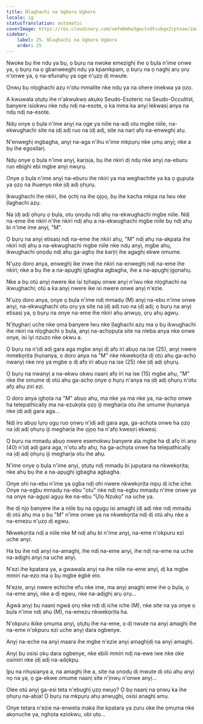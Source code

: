 ```yaml
---
title: Nlaghachi na Ugboro Ugboro
locale: ig
statusTranslation: automatic
coverImage: https://res.cloudinary.com/xmfm6mhw3gwctndtcubgx2rptnae/image/upload/v1740468922/small_cover_tratado_de_psicologia_revolucionaria_a4c0dca4e0.webp
sidebar:
    label: 25. Nlaghachi na Ugboro Ugboro
    order: 25
---
```

Nwoke bụ ihe ndụ ya bụ, ọ bụrụ na nwoke emezighị ihe ọ bụla n'ime onwe ya, ọ bụrụ na ọ gbanweeghị ndụ ya kpamkpam, ọ bụrụ na ọ naghị arụ ọrụ n'onwe ya, ọ na-efunahụ ya oge n'ụzọ dị mwute.

Ọnwụ bụ nlọghachi azụ n'otu mmalite nke ndụ ya na ohere imekwa ya ọzọ.

A kwuwala ọtụtụ ihe n'akwụkwọ akụkọ Seudo-Esoteric na Seudo-Occultist, banyere isiokwu nke ndụ ndị na-esote, ọ ka mma ka anyị lekwasị anya na ndụ ndị na-esote.

Ndụ onye ọ bụla n'ime anyị na oge ya niile na-adị otu mgbe niile, na-ekwughachi site na ịdị adị ruo na ịdị adị, site na narị afọ na-enweghị atụ.

N'enweghị mgbagha, anyị na-aga n'ihu n'ime mkpụrụ nke ụmụ anyị; nke a bụ ihe egosilarị.

Ndụ onye ọ bụla n'ime anyị, karịsịa, bụ ihe nkiri dị ndụ nke anyị na-eburu ruo ebighi ebi mgbe anyị nwụrụ.

Onye ọ bụla n'ime anyị na-eburu ihe nkiri ya ma weghachite ya ka ọ gụpụta ya ọzọ na ihuenyo nke ịdị adị ọhụrụ.

Ịkwughachi ihe nkiri, ihe ọchị na ihe ọjọọ, bụ ihe kacha mkpa na Iwu nke Ịlaghachi azụ.

Na ịdị adị ọhụrụ ọ bụla, otu ọnọdụ ndị ahụ na-ekwughachi mgbe niile. Ndị na-eme ihe nkiri n'ihe nkiri ndị ahụ a na-ekwughachi mgbe niile bụ ndị ahụ bi n'ime ime anyị, "M".

Ọ bụrụ na anyị etisasị ndị na-eme ihe nkiri ahụ, "M" ndị ahụ na-akpata ihe nkiri ndị ahụ a na-ekwughachi mgbe niile nke ndụ anyị, mgbe ahụ, ikwughachi ọnọdụ ndị ahụ ga-aghọ ihe karịrị ihe agaghị ekwe omume.

N'ụzọ doro anya, enweghị ike inwe ihe nkiri na-enweghị ndị na-eme ihe nkiri; nke a bụ ihe a na-apụghị ịgbagha agbagha, ihe a na-apụghị ịgọnahụ.

Nke a bụ otú anyị nwere ike isi tọhapụ onwe anyị n'iwu nke nlọghachi na ikwughachi; otú a ka anyị nwere ike isi nwere onwe anyị n'ezie.

N'ụzọ doro anya, onye ọ bụla n'ime ndị mmadụ (M) anyị na-ebu n'ime onwe anyị, na-ekwughachi otu ọrụ ya site na ịdị adị ruo na ịdị adị; ọ bụrụ na anyị etisasị ya, ọ bụrụ na onye na-eme ihe nkiri ahụ anwụọ, ọrụ ahụ agwụ.

N'ịtụgharị uche nke ọma banyere Iwu nke Ịlaghachi azụ ma ọ bụ ikwughachi ihe nkiri na nlọghachi ọ bụla, anyị na-achọpụta site na nleba anya nke onwe onye, isi iyi nzuzo nke okwu a.

Ọ bụrụ na n'ịdị adị gara aga mgbe anyị dị afọ iri abụọ na ise (25), anyị nwere mmekọrịta ịhụnanya, o doro anya na "M" nke nkwekọrịta dị otú ahụ ga-achọ nwanyị nke nrọ ya mgbe ọ dị afọ iri abụọ na ise (25) nke ịdị adị ọhụrụ.

Ọ bụrụ na nwanyị a na-ekwu okwu naanị afọ iri na ise (15) mgbe ahụ, "M" nke ihe omume dị otú ahụ ga-achọ onye ọ hụrụ n'anya na ịdị adị ọhụrụ n'otu afọ ahụ ziri ezi.

O doro anya ịghọta na "M" abụọ ahụ, ma nke ya ma nke ya, na-achọ onwe ha telepathically ma na-ezukọta ọzọ iji megharịa otu ihe omume ịhụnanya nke ịdị adị gara aga...

Ndị iro abụọ lụrụ ọgụ ruo ọnwụ n'ịdị adị gara aga, ga-achọta onwe ha ọzọ na ịdị adị ọhụrụ iji megharịa ihe ọjọọ ha n'afọ kwesịrị ekwesị.

Ọ bụrụ na mmadụ abụọ nwere esemokwu banyere ala mgbe ha dị afọ iri anọ (40) n'ịdị adị gara aga, n'otu afọ ahụ, ha ga-achọta onwe ha telepathically na ịdị adị ọhụrụ iji megharịa otu ihe ahụ.

N'ime onye ọ bụla n'ime anyị, ọtụtụ ndị mmadụ bi jupụtara na nkwekọrịta; nke ahụ bụ ihe a na-apụghị ịgbagha agbagha.

Onye ohi na-ebu n'ime ya ọgba ndị ohi nwere nkwekọrịta mpụ dị iche iche. Onye na-egbu mmadụ na-ebu "otu" nke ndị na-egbu mmadụ n'ime onwe ya na onye na-agụsi agụụ ike na-ebu "Ụlọ Nzukọ" na uche ya.

Ihe dị njọ banyere ihe a niile bụ na ọgụgụ isi amaghị ịdị adị nke ndị mmadụ dị otú ahụ ma ọ bụ "M" n'ime onwe ya na nkwekọrịta ndị dị otú ahụ nke a na-emezu n'ụzọ dị egwu.

Nkwekọrịta ndị a niile nke M ndị ahụ bi n'ime anyị, na-eme n'okpuru ezi uche anyị.

Ha bụ ihe ndị anyị na-amaghị, ihe ndị na-eme anyị, ihe ndị na-eme na uche na-adịghị anyị na uche anyị.

N'ezi ihe kpatara ya, a gwawala anyị na ihe niile na-eme anyị, dị ka mgbe mmiri na-ezo ma ọ bụ mgbe égbè elo.

N'ezie, anyị nwere echiche efu nke ime, ma anyị anaghị eme ihe ọ bụla, ọ na-eme anyị, nke a dị egwu, nke na-adịghị arụ ọrụ...

Àgwà anyị bụ naanị ngwá ọrụ nke ndị dị iche iche (M), nke site na ya onye ọ bụla n'ime ndị ahụ (M), na-emezu nkwekọrịta ha.

N'okpuru ikike ọmụma anyị, ọtụtụ ihe na-eme, ọ dị nwute na anyị amaghị ihe na-eme n'okpuru ezi uche anyị dara ogbenye.

Anyị na-eche na anyị maara ihe mgbe n'ezie anyị amaghịdị na anyị amaghị.

Anyị bụ osisi ọkụ dara ogbenye, nke ebili mmiri ndị na-ewe iwe nke oke osimiri nke ịdị adị na-adọkpụ.

Ịpụ na nhụsianya a, na amaghị ihe a, site na ọnọdụ dị mwute dị otú ahụ anyị nọ na ya, ọ ga-ekwe omume naanị site n'ịnwụ n'onwe anyị...

Olee otú anyị ga-esi teta n'ebughị ụzọ nwụọ? Ọ bụ naanị na ọnwụ ka ihe ọhụrụ na-abịa! Ọ bụrụ na mkpụrụ ahụ anwụghị, osisi anaghị amụ.

Onye tetara n'ezie na-enweta maka ihe kpatara ya zuru oke ihe ọmụma nke akọnuche ya, nghọta eziokwu, obi ụtọ...


